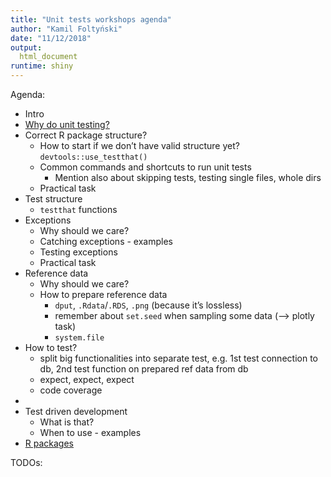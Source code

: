 ```yaml
---
title: "Unit tests workshops agenda"
author: "Kamil Foltyński"
date: "11/12/2018"
output:
  html_document
runtime: shiny
---
```


Agenda:

* Intro
* [Why do unit testing?](why-do-unit-testing.Rmd)
* Correct R package structure? 
  * How to start if we don't have valid structure yet? `devtools::use_testthat()`
  * Common commands and shortcuts to run unit tests
    * Mention also about skipping tests, testing single files, whole dirs
  * Practical task
* Test structure
  * `testthat` functions
* Exceptions
  * Why should we care?
  * Catching exceptions - examples
  * Testing exceptions
  * Practical task
* Reference data
  * Why should we care?
  * How to prepare reference data
    * `dput`, `.Rdata`/`.RDS`, `.png` (because it's lossless)
    * remember about `set.seed` when sampling some data (--> plotly task)
    * `system.file`
* How to test?
  * split big functionalities into separate test, e.g. 1st test connection to db, 2nd test function on prepared ref data from db
  * expect, expect, expect
  * code coverage
* 
* Test driven development
  * What is that?
  * When to use - examples
* [R packages](r-packages.Rmd)

TODOs:

    